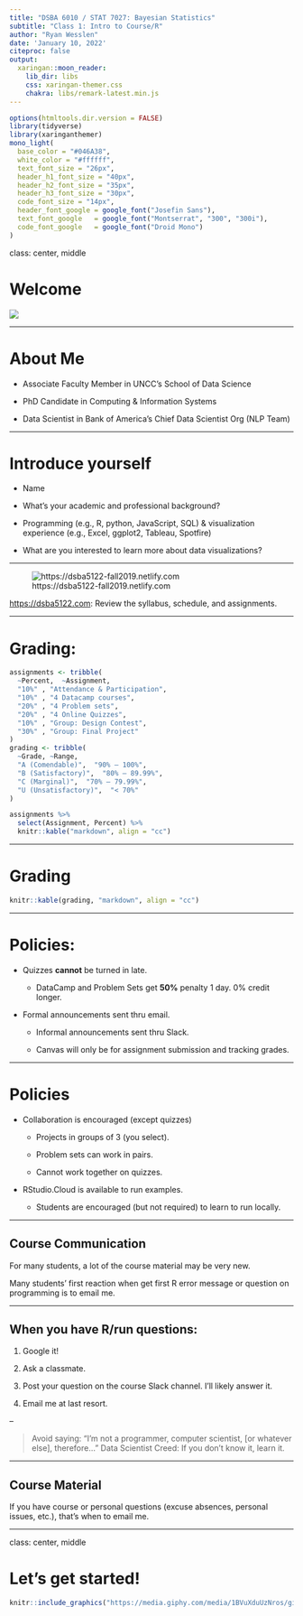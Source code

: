 ```yaml
---
title: "DSBA 6010 / STAT 7027: Bayesian Statistics"
subtitle: "Class 1: Intro to Course/R"  
author: "Ryan Wesslen"
date: 'January 10, 2022'
citeproc: false
output:
  xaringan::moon_reader:
    lib_dir: libs
    css: xaringan-themer.css
    chakra: libs/remark-latest.min.js
---
```


```r
options(htmltools.dir.version = FALSE)
library(tidyverse)
library(xaringanthemer)
mono_light(
  base_color = "#046A38",
  white_color = "#ffffff",
  text_font_size = "26px",
  header_h1_font_size = "40px",
  header_h2_font_size = "35px", 
  header_h3_font_size = "30px",
  code_font_size = "14px",
  header_font_google = google_font("Josefin Sans"),
  text_font_google   = google_font("Montserrat", "300", "300i"),
  code_font_google   = google_font("Droid Mono")
)
```

class: center, middle

# Welcome

![](../images/slides/01-class/welcome.gif)

---

# About Me

- Associate Faculty Member in UNCC's School of Data Science

- PhD Candidate in Computing & Information Systems

- Data Scientist in Bank of America's Chief Data Scientist Org (NLP Team)

---

# Introduce yourself

- Name

- What's your academic and professional background?

- Programming (e.g., R, python, JavaScript, SQL) & visualization experience (e.g., Excel, ggplot2, Tableau, Spotfire)

- What are you interested to learn more about data visualizations?

---

![https://dsba5122-fall2019.netlify.com](../images/slides/01-class/course-site.png)

<https://dsba5122.com>: Review the syllabus, schedule, and assignments.

---

# Grading:

```r
assignments <- tribble(
  ~Percent,  ~Assignment,
  "10%" , "Attendance & Participation",
  "10%" , "4 Datacamp courses",
  "20%" , "4 Problem sets",
  "20%" , "4 Online Quizzes",
  "10%" , "Group: Design Contest",
  "30%" , "Group: Final Project"
) 
grading <- tribble(
  ~Grade, ~Range,
  "A (Comendable)",  "90% – 100%", 
  "B (Satisfactory)",  "80% – 89.99%", 
  "C (Marginal)",  "70% – 79.99%",
  "U (Unsatisfactory)",  "< 70%"
)
```

```r
assignments %>% 
  select(Assignment, Percent) %>%
  knitr::kable("markdown", align = "cc")
```

---

# Grading

```r
knitr::kable(grading, "markdown", align = "cc")
```

---

# Policies:

* Quizzes **cannot** be turned in late.

  - DataCamp and Problem Sets get **50%** penalty 1 day. 0% credit longer.

* Formal announcements sent thru email.

  - Informal announcements sent thru Slack.
  
  - Canvas will only be for assignment submission and tracking grades.
  
---

# Policies

* Collaboration is encouraged (except quizzes)
  
  - Projects in groups of 3 (you select).
  
  - Problem sets can work in pairs.
  
  - Cannot work together on quizzes.
  
* RStudio.Cloud is available to run examples.
  
  - Students are encouraged (but not required) to learn to run locally.

---

## Course Communication

For many students, a lot of the course material may be very new. 

Many students' first reaction when get first R error message or question on programming is to email me.

---

## When you have R/run questions:

1. Google it!

2. Ask a classmate.

3. Post your question on the course Slack channel. I'll likely answer it.

4. Email me at last resort.

--

> Avoid saying: "I'm not a programmer, computer scientist, [or whatever else], therefore..."
Data Scientist Creed: If you don't know it, learn it.

---

## Course Material

If you have course or personal questions (excuse absences, personal issues, etc.), that's when to email me. 

---

class: center, middle

# Let's get started!

```r
knitr::include_graphics("https://media.giphy.com/media/1BVuXduUzNros/giphy.gif")
```